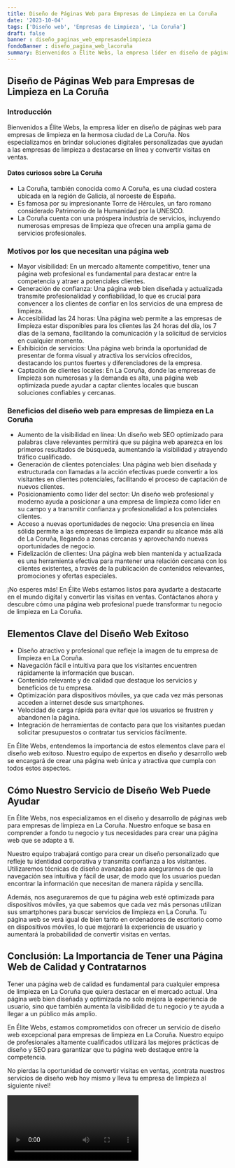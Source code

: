 ```yaml
---
title: Diseño de Páginas Web para Empresas de Limpieza en La Coruña
date: '2023-10-04'
tags: ['Diseño web', 'Empresas de Limpieza', 'La Coruña']
draft: false
banner : diseño_paginas_web_empresasdelimpieza
fondoBanner : diseño_pagina_web_lacoruña
summary: Bienvenidos a Élite Webs, la empresa líder en diseño de páginas web para empresas de limpieza en la hermosa ciudad de La Coruña. Nos especializamos en brindar soluciones digitales personalizadas que ayudan a las empresas de limpieza a destacarse en línea y convertir visitas en ventas.
---
```


## Diseño de Páginas Web para Empresas de Limpieza en La Coruña

### Introducción

Bienvenidos a Élite Webs, la empresa líder en diseño de páginas web para empresas de limpieza en la hermosa ciudad de La Coruña. Nos especializamos en brindar soluciones digitales personalizadas que ayudan a las empresas de limpieza a destacarse en línea y convertir visitas en ventas.

#### Datos curiosos sobre La Coruña

- La Coruña, también conocida como A Coruña, es una ciudad costera ubicada en la región de Galicia, al noroeste de España.
- Es famosa por su impresionante Torre de Hércules, un faro romano considerado Patrimonio de la Humanidad por la UNESCO.
- La Coruña cuenta con una próspera industria de servicios, incluyendo numerosas empresas de limpieza que ofrecen una amplia gama de servicios profesionales.

### Motivos por los que necesitan una página web

- Mayor visibilidad: En un mercado altamente competitivo, tener una página web profesional es fundamental para destacar entre la competencia y atraer a potenciales clientes.
- Generación de confianza: Una página web bien diseñada y actualizada transmite profesionalidad y confiabilidad, lo que es crucial para convencer a los clientes de confiar en los servicios de una empresa de limpieza.
- Accesibilidad las 24 horas: Una página web permite a las empresas de limpieza estar disponibles para los clientes las 24 horas del día, los 7 días de la semana, facilitando la comunicación y la solicitud de servicios en cualquier momento.
- Exhibición de servicios: Una página web brinda la oportunidad de presentar de forma visual y atractiva los servicios ofrecidos, destacando los puntos fuertes y diferenciadores de la empresa.
- Captación de clientes locales: En La Coruña, donde las empresas de limpieza son numerosas y la demanda es alta, una página web optimizada puede ayudar a captar clientes locales que buscan soluciones confiables y cercanas.

### Beneficios del diseño web para empresas de limpieza en La Coruña

- Aumento de la visibilidad en línea: Un diseño web SEO optimizado para palabras clave relevantes permitirá que su página web aparezca en los primeros resultados de búsqueda, aumentando la visibilidad y atrayendo tráfico cualificado.
- Generación de clientes potenciales: Una página web bien diseñada y estructurada con llamadas a la acción efectivas puede convertir a los visitantes en clientes potenciales, facilitando el proceso de captación de nuevos clientes.
- Posicionamiento como líder del sector: Un diseño web profesional y moderno ayuda a posicionar a una empresa de limpieza como líder en su campo y a transmitir confianza y profesionalidad a los potenciales clientes.
- Acceso a nuevas oportunidades de negocio: Una presencia en línea sólida permite a las empresas de limpieza expandir su alcance más allá de La Coruña, llegando a zonas cercanas y aprovechando nuevas oportunidades de negocio.
- Fidelización de clientes: Una página web bien mantenida y actualizada es una herramienta efectiva para mantener una relación cercana con los clientes existentes, a través de la publicación de contenidos relevantes, promociones y ofertas especiales.

¡No esperes más! En Élite Webs estamos listos para ayudarte a destacarte en el mundo digital y convertir las visitas en ventas. Contáctanos ahora y descubre cómo una página web profesional puede transformar tu negocio de limpieza en La Coruña.

<GifSeo />

<Cta />

## Elementos Clave del Diseño Web Exitoso

- Diseño atractivo y profesional que refleje la imagen de tu empresa de limpieza en La Coruña.
- Navegación fácil e intuitiva para que los visitantes encuentren rápidamente la información que buscan.
- Contenido relevante y de calidad que destaque los servicios y beneficios de tu empresa.
- Optimización para dispositivos móviles, ya que cada vez más personas acceden a internet desde sus smartphones.
- Velocidad de carga rápida para evitar que los usuarios se frustren y abandonen la página.
- Integración de herramientas de contacto para que los visitantes puedan solicitar presupuestos o contratar tus servicios fácilmente.

En Élite Webs, entendemos la importancia de estos elementos clave para el diseño web exitoso. Nuestro equipo de expertos en diseño y desarrollo web se encargará de crear una página web única y atractiva que cumpla con todos estos aspectos.

## Cómo Nuestro Servicio de Diseño Web Puede Ayudar

En Élite Webs, nos especializamos en el diseño y desarrollo de páginas web para empresas de limpieza en La Coruña. Nuestro enfoque se basa en comprender a fondo tu negocio y tus necesidades para crear una página web que se adapte a ti.

Nuestro equipo trabajará contigo para crear un diseño personalizado que refleje tu identidad corporativa y transmita confianza a los visitantes. Utilizaremos técnicas de diseño avanzadas para asegurarnos de que la navegación sea intuitiva y fácil de usar, de modo que los usuarios puedan encontrar la información que necesitan de manera rápida y sencilla.

Además, nos aseguraremos de que tu página web esté optimizada para dispositivos móviles, ya que sabemos que cada vez más personas utilizan sus smartphones para buscar servicios de limpieza en La Coruña. Tu página web se verá igual de bien tanto en ordenadores de escritorio como en dispositivos móviles, lo que mejorará la experiencia de usuario y aumentará la probabilidad de convertir visitas en ventas.

## Conclusión: La Importancia de Tener una Página Web de Calidad y Contratarnos

Tener una página web de calidad es fundamental para cualquier empresa de limpieza en La Coruña que quiera destacar en el mercado actual. Una página web bien diseñada y optimizada no solo mejora la experiencia de usuario, sino que también aumenta la visibilidad de tu negocio y te ayuda a llegar a un público más amplio.

En Élite Webs, estamos comprometidos con ofrecer un servicio de diseño web excepcional para empresas de limpieza en La Coruña. Nuestro equipo de profesionales altamente cualificados utilizará las mejores prácticas de diseño y SEO para garantizar que tu página web destaque entre la competencia.

No pierdas la oportunidad de convertir visitas en ventas, ¡contrata nuestros servicios de diseño web hoy mismo y lleva tu empresa de limpieza al siguiente nivel!

<Video />

<CtaBot job='Empresas de Limpieza' city='La Coruña'/>

<Gmaps query='La Coruña+españa+maps' />